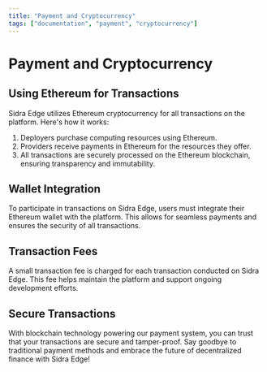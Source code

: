 ```yaml
---
title: "Payment and Cryptocurrency"
tags: ["documentation", "payment", "cryptocurrency"]
---
```


# Payment and Cryptocurrency

## Using Ethereum for Transactions

Sidra Edge utilizes Ethereum cryptocurrency for all transactions on the platform. Here's how it works:

1. Deployers purchase computing resources using Ethereum.
2. Providers receive payments in Ethereum for the resources they offer.
3. All transactions are securely processed on the Ethereum blockchain, ensuring transparency and immutability.

## Wallet Integration

To participate in transactions on Sidra Edge, users must integrate their Ethereum wallet with the platform. This allows for seamless payments and ensures the security of all transactions.

## Transaction Fees

A small transaction fee is charged for each transaction conducted on Sidra Edge. This fee helps maintain the platform and support ongoing development efforts.

## Secure Transactions

With blockchain technology powering our payment system, you can trust that your transactions are secure and tamper-proof. Say goodbye to traditional payment methods and embrace the future of decentralized finance with Sidra Edge!
